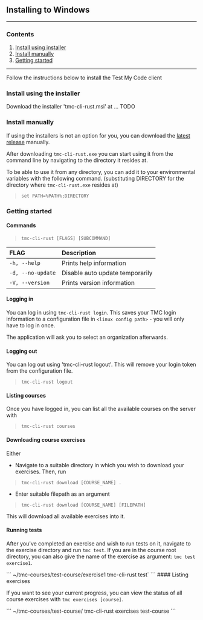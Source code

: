 
<ContentBox>

## Installing to Windows
---
### Contents
1. [Install using installer](#using-installer)
2. [Install manually](#manual-installation)
3. [Getting started](#getting-started)
---

</ContentBox>

<ContentBox>

Follow the instructions below to install the Test My Code client

<SectionBox>

### Install using the installer<a name="using-installer"></a>

Download the installer 'tmc-cli-rust.msi' at ... TODO

</SectionBox>

<SectionBox>

### Install manually<a name="manual-installation"></a>

If using the installers is not an option for you, you can download the [latest release](https://github.com/rage/tmc-cli-rust/releases/latest) manually.

After downloading `tmc-cli-rust.exe` you can start using it from the command line by navigating to the directory it resides at. 

To be able to use it from any directory, you can add it to your environmental variables with the following command. (substituting DIRECTORY for the directory where `tmc-cli-rust.exe` resides at)

> `set PATH=%PATH%;DIRECTORY`

</SectionBox>

</ContentBox>

<ContentBox>

<SectionBox>

### Getting started <a name="getting-started"></a>

#### Commands

> `tmc-cli-rust [FLAGS] [SUBCOMMAND]`

FLAG | Description
:--- | :---
`-h, --help` | Prints help information
`-d, --no-update` | Disable auto update temporarily
`-V, --version` | Prints version information

#### Logging in

You can log in using `tmc-cli-rust login`. This saves your TMC login information to a configuration file in `<linux config path>` - you will only have to log in once.


The application will ask you to select an organization afterwards.

#### Logging out

You can log out using 'tmc-cli-rust logout'. This will remove your login token from the configuration file.

> `tmc-cli-rust logout`

#### Listing courses

Once you have logged in, you can list all the available courses on the server with

> `tmc-cli-rust courses`

#### Downloading course exercises

Either
- Navigate to a suitable directory in which you wish to download your exercises. Then, run 

> `tmc-cli-rust download [COURSE_NAME] .` 

- Enter suitable filepath as an argument 

> `tmc-cli-rust download [COURSE_NAME] [FILEPATH]`

This will download all available exercises into it.

#### Running tests

After you've completed an exercise and wish to run tests on it, navigate to the exercise directory and run `tmc test`. If you are in the course root directory, you can also give the name of the exercise as argument: `tmc test exercise1`.

<CodeBox>
```
~/tmc-courses/test-course/exercise1
tmc-cli-rust test`
```
</CodeBox>
#### Listing exercises

If you want to see your current progress, you can view the status of all course exercises with `tmc exercises [course]`.


<CodeBox>
```
~/tmc-courses/test-course/
tmc-cli-rust exercises test-course
```
</CodeBox>

</SectionBox>

</ContentBox>

